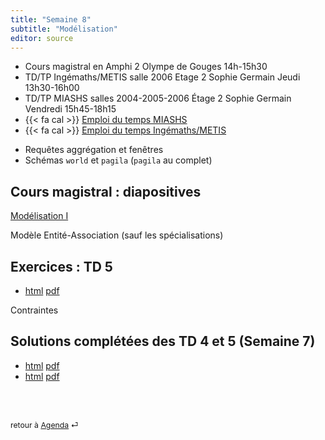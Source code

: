 ```yaml
---
title: "Semaine 8"
subtitle: "Modélisation"
editor: source
---
```


::: callout-important

-   Cours magistral en Amphi 2 Olympe de Gouges 14h-15h30
-   TD/TP Ingémaths/METIS salle 2006 Etage 2 Sophie Germain Jeudi 13h30-16h00
-   TD/TP MIASHS salles 2004-2005-2006 Étage 2 Sophie Germain Vendredi 15h45-18h15
-   {{< fa cal >}} [Emploi du temps MIASHS](https://edt.math.univ-paris-diderot.fr/#/parcours/miashs/l3)
-   {{< fa cal >}} [Emploi du temps Ingémaths/METIS](https://edt.math.univ-paris-diderot.fr/#/parcours/ingemath/l3)

:::


::: {.callout-caution title="CC 2 de 17h à 18h15 le 15 novembre/Semaine 9"}

- Requêtes aggrégation et fenêtres 
- Schémas `world` et `pagila` (`pagila` au complet)

:::


## Cours magistral : diapositives

[Modélisation I](/slides/Modelisation_1.qmd)

Modèle Entité-Association (sauf les spécialisations)

## Exercices : TD 5 

- [html](/workshops/td5.html)  [pdf](/workshops/td5.pdf)
<!-- - [html](/workshops/td6.html)  [pdf](/workshops/td6.pdf) -->

Contraintes

## Solutions complétées des TD 4 et 5 (Semaine 7) 

- [html](/solutions/td4.html)  [pdf](/solutions/td4.pdf) 
- [html](/solutions/td5.html)  [pdf](/solutions/td5.pdf)


<br><br>

::: {style="font-size: 0.875em;"}
retour à [Agenda](/ "Agenda du cours") ⏎
:::
